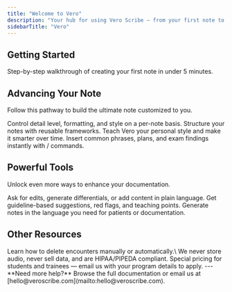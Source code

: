 ```yaml
---
title: "Welcome to Vero"
description: "Your hub for using Vero Scribe — from your first note to advanced workflows."
sidebarTitle: "Vero"
---
```


## Getting Started

<Card title="Quickstart Guide" icon="rocket" horizontal="false" href="quickstart">
  Step-by-step walkthrough of creating your first note in under 5 minutes.
</Card>

## Advancing Your Note

Follow this pathway to build the ultimate note customized to you.

<Columns cols={1}>
  <Card title="Note Customization" icon="sliders" href="notecustomization">
    Control detail level, formatting, and style on a per-note basis.
  </Card>
  <Card title="Templates" icon="grid-2-plus" href="templates">
    Structure your notes with reusable frameworks.
  </Card>
  <Card title="Learnings" icon="brain" href="learn">
    Teach Vero your personal style and make it smarter over time.
  </Card>
  <Card title="Snippets" icon="scissors" href="snippets">
    Insert common phrases, plans, and exam findings instantly with / commands.
  </Card>
</Columns>

## Powerful Tools

Unlock even more ways to enhance your documentation.

<Columns cols={2}>
  <Card title="Vero Chat" icon="thought-bubble" href="verochat">
    Ask for edits, generate differentials, or add content in plain language.
  </Card>
  <Card title="Insights" icon="lightbulb" href="insights">
    Get guideline-based suggestions, red flags, and teaching points.
  </Card>
  <Card title="Multilingual" icon="book-sparkles" href="/essentials/reusable-snippets">
    Generate notes in the language you need for patients or documentation.
  </Card>
</Columns>

## Other Resources

<Card title="Data Management" icon="trash" href="datamanagement">
  Learn how to delete encounters manually or automatically.\
  We never store audio, never sell data, and are HIPAA/PIPEDA compliant.
</Card>

<Card title="Trainee & Student Discount" icon="graduation-cap" href="traineediscount">
  Special pricing for students and trainees — email us with your program details to apply.
</Card>
---

<Note>
  **Need more help?** Browse the full documentation or email us at [hello@veroscribe.com](mailto:hello@veroscribe.com).
</Note>